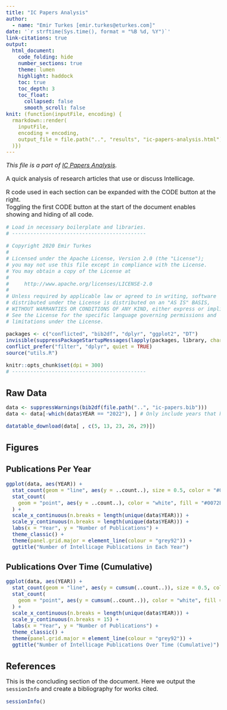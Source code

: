 ```yaml
---
title: "IC Papers Analysis"
author:
  - name: "Emir Turkes [emir.turkes@eturkes.com]"
date: '`r strftime(Sys.time(), format = "%B %d, %Y")`'
link-citations: true
output:
  html_document:
    code_folding: hide
    number_sections: true
    theme: lumen
    highlight: haddock
    toc: true
    toc_depth: 3
    toc_float:
      collapsed: false
      smooth_scroll: false
knit: (function(inputFile, encoding) {
  rmarkdown::render(
    inputFile,
    encoding = encoding,
    output_file = file.path("..", "results", "ic-papers-analysis.html")
  )})
---
```


<style type="text/css">
body {font-size: 16px;}
h1.title {font-size: 35px;}
h1 {font-size: 24px;}
h2 {font-size: 22px;}
h3 {font-size: 20px;}
.toc-content {padding-left: 0px; padding-right: 0px;}
div.tocify {width: 100%;}
.tocify-subheader .tocify-item {font-size: 0.95em; padding-left: 25px; text-indent: 0;}
.tocify-subheader .tocify-subheader .tocify-item {
  font-size: 0.95em; padding-left: 35px; text-indent: 0;
}
div.main-container {max-width: none; width: 100%;}
</style>

*This file is a part of [IC Papers Analysis](https://github.com/eturkes/ic-papers-analysis).*

A quick analysis of research articles that use or discuss Intellicage.

R code used in each section can be expanded with the CODE button at the right.  
Toggling the first CODE button at the start of the document enables showing and hiding of all code.

```r
# Load in necessary boilerplate and libraries.
# --------------------------------------------

# Copyright 2020 Emir Turkes
# 
# Licensed under the Apache License, Version 2.0 (the "License");
# you may not use this file except in compliance with the License.
# You may obtain a copy of the License at
# 
#     http://www.apache.org/licenses/LICENSE-2.0
# 
# Unless required by applicable law or agreed to in writing, software
# distributed under the License is distributed on an "AS IS" BASIS,
# WITHOUT WARRANTIES OR CONDITIONS OF ANY KIND, either express or implied.
# See the License for the specific language governing permissions and
# limitations under the License.

packages <- c("conflicted", "bib2df", "dplyr", "ggplot2", "DT")
invisible(suppressPackageStartupMessages(lapply(packages, library, character.only = TRUE)))
conflict_prefer("filter", "dplyr", quiet = TRUE)
source("utils.R")

knitr::opts_chunk$set(dpi = 300)
# --------------------------------------------
```

# Raw Data

```r
data <- suppressWarnings(bib2df(file.path("..", "ic-papers.bib")))
data <- data[-which(data$YEAR == "2022"), ] # Only include years that have fully passed.

datatable_download(data[ , c(5, 13, 23, 26, 29)])
```

# Figures

## Publications Per Year

```r
ggplot(data, aes(YEAR)) +
  stat_count(geom = "line", aes(y = ..count..), size = 0.5, color = "#0072B2") + 
  stat_count(
    geom = "point", aes(y = ..count..), color = "white", fill = "#0072B2", shape = 21, size = 2
  ) +
  scale_x_continuous(n.breaks = length(unique(data$YEAR))) +
  scale_y_continuous(n.breaks = length(unique(data$YEAR))) +
  labs(x = "Year", y = "Number of Publications") +
  theme_classic() +
  theme(panel.grid.major = element_line(colour = "grey92")) +
  ggtitle("Number of Intellicage Publications in Each Year")
```

## Publications Over Time (Cumulative)

```r
ggplot(data, aes(YEAR)) +
  stat_count(geom = "line", aes(y = cumsum(..count..)), size = 0.5, color = "#0072B2") + 
  stat_count(
    geom = "point", aes(y = cumsum(..count..)), color = "white", fill = "#0072B2", shape = 21, size = 2
  ) +
  scale_x_continuous(n.breaks = length(unique(data$YEAR))) +
  scale_y_continuous(n.breaks = 15) +
  labs(x = "Year", y = "Number of Publications") +
  theme_classic() +
  theme(panel.grid.major = element_line(colour = "grey92")) +
  ggtitle("Number of Intellicage Publications Over Time (Cumulative)")
```

# References

This is the concluding section of the document.
Here we output the `sessionInfo` and create a bibliography for works cited.

```r
sessionInfo()
```
